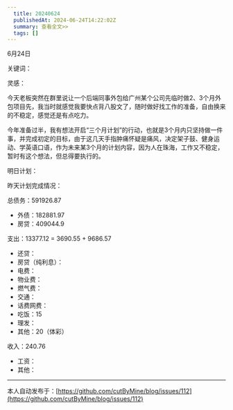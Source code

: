 ```yaml
---
  title: 20240624
  publishedAt: 2024-06-24T14:22:02Z
  summary: 查看全文>>
  tags: []
---
```


6月24日 

关键词：

灵感：

今天老板突然在群里说让一个后端同事外包给广州某个公司先临时做2、3个月外包项目先，我当时就感觉我要快点背八股文了，随时做好找工作的准备，自由换来的不稳定，感觉还是有点吃力。

今年准备过半，我有想法开启“三个月计划”的行动，也就是3个月内只坚持做一件事，并完成初定的目标，由于这几天手指肿痛怀疑是痛风，决定架子鼓、健身运动、学英语口语，作为未来某3个月的计划内容，因为人在珠海，工作又不稳定，暂时有这个想法，但总得要执行的。

明日计划：

昨天计划完成情况：

总债务：591926.87
- 外债：182881.97
- 房贷：409044.9

支出：13377.12 = 3690.55 + 9686.57
- 还贷：
- 房贷（纯利息）：
- 电费：
- 物业费：
- 燃气费：
- 交通：
- 话费网费：
- 吃饭：15
- 理发：
- 其他：20（体彩）

收入：240.76
- 工资：
- 其他：


---
本人自动发布于：[https://github.com/cutByMine/blog/issues/112](https://github.com/cutByMine/blog/issues/112)

